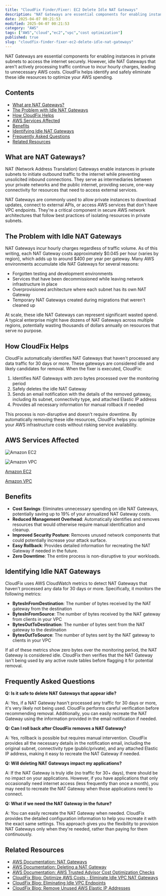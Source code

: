 ```yaml
---
title: "CloudFix Finder/Fixer: EC2 Delete Idle NAT Gateways"
description: "NAT Gateways are essential components for enabling instances in private subnets to access the internet securely. However, idle NAT Gateways that aren't actively..."
date: 2025-04-07 00:21:53
modified: 2025-04-07 00:21:53
category: "AWS"
tags: ["AWS","cloud","ec2","vpc","cost optimization"]
published: true
slug: "cloudfix-finder-fixer-ec2-delete-idle-nat-gateways"
---
```


NAT Gateways are essential components for enabling instances in private subnets to access the internet securely. However, idle NAT Gateways that aren't actively processing traffic continue to incur hourly charges, leading to unnecessary AWS costs. CloudFix helps identify and safely eliminate these idle resources to optimize your AWS spending.

## Contents

-   [What are NAT Gateways?](#what-are-nat-gateways)
-   [The Problem with Idle NAT Gateways](#problem-with-idle-nat-gateways)
-   [How CloudFix Helps](#how-cloudfix-helps)
-   [AWS Services Affected](#affected-aws-services)
-   [Benefits](#benefits)
-   [Identifying Idle NAT Gateways](#identifying-idle-nat-gateways)
-   [Frequently Asked Questions](#faq)
-   [Related Resources](#related-resources)

## What are NAT Gateways?

NAT (Network Address Translation) Gateways enable instances in private subnets to initiate outbound traffic to the internet while preventing unsolicited inbound connections. They serve as intermediaries between your private networks and the public internet, providing secure, one-way connectivity for resources that need to access external services.

NAT Gateways are commonly used to allow private instances to download updates, connect to external APIs, or access AWS services that don't have VPC endpoints. They're a critical component in secure AWS network architectures that follow best practices of isolating resources in private subnets.

## The Problem with Idle NAT Gateways

NAT Gateways incur hourly charges regardless of traffic volume. As of this writing, each NAT Gateway costs approximately $0.045 per hour (varies by region), which adds up to around $400 per year per gateway. Many AWS environments accumulate idle NAT Gateways for several reasons:

-   Forgotten testing and development environments
-   Services that have been decommissioned while leaving network infrastructure in place
-   Overprovisioned architecture where each subnet has its own NAT Gateway
-   Temporary NAT Gateways created during migrations that weren't cleaned up

At scale, these idle NAT Gateways can represent significant wasted spend. A typical enterprise might have dozens of NAT Gateways across multiple regions, potentially wasting thousands of dollars annually on resources that serve no purpose.

## How CloudFix Helps

CloudFix automatically identifies NAT Gateways that haven't processed any data traffic for 30 days or more. These gateways are considered idle and likely candidates for removal. When the fixer is executed, CloudFix:

1.  Identifies NAT Gateways with zero bytes processed over the monitoring period
2.  Safely deletes the idle NAT Gateway
3.  Sends an email notification with the details of the removed gateway, including its subnet, connectivity type, and attached Elastic IP address
4.  Provides all necessary information for manual rollback if needed

This process is non-disruptive and doesn't require downtime. By automatically removing these idle resources, CloudFix helps you optimize your AWS infrastructure costs without risking service availability.

## AWS Services Affected

![Amazon EC2](/media/uploads/EC2.svg)

![Amazon VPC](/media/uploads/Virtual-Private-Cloud.svg)

[Amazon EC2](https://docs.aws.amazon.com/AWSEC2/latest/UserGuide/concepts.html)

[Amazon VPC](https://docs.aws.amazon.com/vpc/latest/userguide/what-is-amazon-vpc.html)

## Benefits

-   **Cost Savings**: Eliminates unnecessary spending on idle NAT Gateways, potentially saving up to 19% of your annualized NAT Gateway costs.
-   **Reduced Management Overhead**: Automatically identifies and removes resources that would otherwise require manual identification and cleanup.
-   **Improved Security Posture**: Removes unused network components that could potentially increase your attack surface.
-   **Easy Rollback**: Provides detailed information for recreating the NAT Gateway if needed in the future.
-   **Zero Downtime**: The entire process is non-disruptive to your workloads.

## Identifying Idle NAT Gateways

CloudFix uses AWS CloudWatch metrics to detect NAT Gateways that haven't processed any data for 30 days or more. Specifically, it monitors the following metrics:

-   **BytesInFromDestination**: The number of bytes received by the NAT gateway from the destination
-   **BytesInFromSource**: The number of bytes received by the NAT gateway from clients in your VPC
-   **BytesOutToDestination**: The number of bytes sent from the NAT gateway to the destination
-   **BytesOutToSource**: The number of bytes sent by the NAT gateway to clients in your VPC

If all of these metrics show zero bytes over the monitoring period, the NAT Gateway is considered idle. CloudFix then verifies that the NAT Gateway isn't being used by any active route tables before flagging it for potential removal.

## Frequently Asked Questions

**Q: Is it safe to delete NAT Gateways that appear idle?**

A: Yes, if a NAT Gateway hasn't processed any traffic for 30 days or more, it's very likely not being used. CloudFix performs careful verification before recommending removal. Additionally, you can easily recreate the NAT Gateway using the information provided in the email notification if needed.

**Q: Can I roll back after CloudFix removes a NAT Gateway?**

A: Yes, rollback is possible but requires manual intervention. CloudFix provides all the necessary details in the notification email, including the original subnet, connectivity type (public/private), and any attached Elastic IP address, making it easy to recreate the NAT Gateway if needed.

**Q: Will deleting NAT Gateways impact my applications?**

A: If the NAT Gateway is truly idle (no traffic for 30+ days), there should be no impact on your applications. However, if you have applications that only occasionally need internet access (less frequently than once a month), you may need to recreate the NAT Gateway when those applications need to connect.

**Q: What if we need the NAT Gateway in the future?**

A: You can easily recreate the NAT Gateway when needed. CloudFix provides the detailed configuration information to help you recreate it with the exact same settings. This approach gives you the flexibility to provision NAT Gateways only when they're needed, rather than paying for them continuously.

## Related Resources

-   [AWS Documentation: NAT Gateways](https://docs.aws.amazon.com/vpc/latest/userguide/vpc-nat-gateway.html)
-   [AWS Documentation: Deleting a NAT Gateway](https://docs.aws.amazon.com/vpc/latest/userguide/vpc-nat-gateway.html#nat-gateway-deleting)
-   [AWS Documentation: AWS Trusted Advisor Cost Optimization Checks](https://docs.aws.amazon.com/awssupport/latest/user/cost-optimization-checks.html)
-   [CloudFix Blog: Optimize AWS Costs - Eliminate Idle VPC NAT Gateways](/blog/save-on-aws-guide-clean-up-idle-vpc-nat-gateways/)
-   [CloudFix Blog: Eliminating Idle VPC Endpoints](/blog/eliminating-idle-vpc-endpoints-achieve-aws-cost-savings/)
-   [CloudFix Blog: Remove Unused AWS Elastic IP Addresses](/blog/remove-unused-aws-elastic-ip-addresses-cut-costs-improve-security/)
